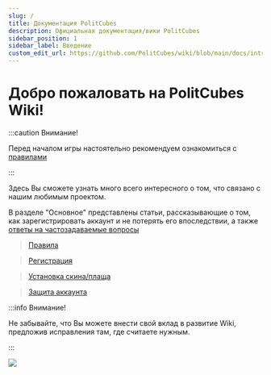 ---
slug: /
title: Документация PolitCubes
description: Официальная документация/вики PolitCubes
sidebar_position: 1
sidebar_label: Введение
custom_edit_url: https://github.com/PolitCubes/wiki/blob/main/docs/intro.mdx
---

# Добро пожаловать на PolitCubes Wiki! 

:::caution Внимание!

Перед началом игры настоятельно рекомендуем ознакомиться с [правилами](general/rules.mdx)

:::

Здесь Вы сможете узнать много всего интересного о том, что связано с нашим любимым проектом.

В разделе "Основное" представлены статьи, рассказывающие о том, как зарегистрировать аккаунт и не потерять его впоследствии, а также [ответы на частозадаваемые вопросы](general/faq.mdx)

> [Правила](general/rules.mdx) 

> [Регистрация](general/registration.mdx) 

> [Установка скина/плаща](general/skins-and-cloaks.mdx) 

> [Защита аккаунта](general/account-security.mdx) 

:::info Внимание!

Не забывайте, что Вы можете внести свой вклад в развитие Wiki, предложив исправления там, где считаете нужным. 

:::

![ ](/logo.avif)
